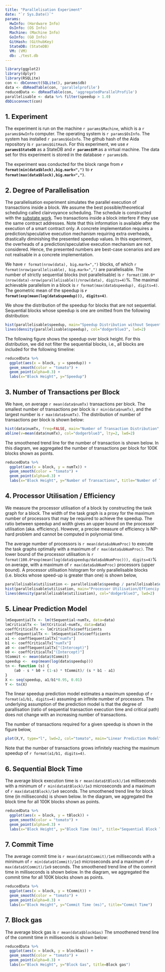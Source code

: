 ```yaml
---
title: "Parallelisation Experiment"
date: "`r Sys.Date()`"
params:
  HwInfo: (Hardware Info)
  OsInfo: (OS Info)
  Machine: (Machine Info)
  GoInfo: (GO Info)
  GitHash: (GithubKey)
  StateDB: (StateDB)
  VM: (VM)
  db: ./test.db
---
```


```r
library(ggplot2)
library(dplyr)
library(RSQLite)
con <- dbConnect(SQLite(), params$db)
data <- dbReadTable(con, 'parallelprofile')
reducedData <- dbReadTable(con, 'aggregatedParallelProfile')
parallelisable <- data %>% filter(speedup > 1.0)
dbDisconnect(con)
```

## 1. Experiment
The experiment is run on the machine `r params$Machine`, which is a `r params$HwInfo` computer.
The operating system is `r params$OsInfo`.
The system has installed `r params$GoInfo`.
The github hash of the Aida repository is `r params$GitHash`.
For this experiment, we use **`r params$StateDB`** as a StateDB and **`r params$VM`** as a virtual machine.
The data set for this experiment is stored in the database `r params$db`.

The experiment was conducted for the block range from **`r format(min(data$block),big.mark=",")`**  to **`r format(max(data$block),big.mark=",")`**.

## 2. Degree of Parallelisation

The parallelisation experiment simulates the parallel execution of transactions inside a block.
We assume the best possible/theoretical scheduling called clairvoyance scheduling.
The schedule is constructed with the [substate work](https://usenix.org/conference/atc21/presentation/kim-yeonsoo).
Two transactions inside a block interfere if they use the same contract addresses.
Note that this information is available after the execution of a smart contract only.
A concrete implementation requires a prediction/speculative execution mechanism requiring extra overheads, drastically diminishing the presented speedup values.
In this experiment, the overheads of a prediction/speculative execution mechanism are not considered.
Hence, the presented numbers are best-case scenarios and are not realisable in a concrete implementation.

We have `r format(nrow(data), big.mark=",")` blocks, of which `r format(nrow(parallelisable), big.mark=",")` are parallelisable.
The number of strictly sequential blocks (not parallelisable) is `r format(100.0*(nrow(data)-nrow(parallelisable))/nrow(data), digits=4)`%.
The maximal achievable parallelism in a block is `r format(max(data$speedup), digits=4)`.
The geometric mean of the speedup is **`r format(exp(mean(log(data$speedup))), digits=4)`**.

We show the distribution of the speedup for blocks that are not sequential.
Sequential blocks whose speedup is one are omitted from the following distribution:

```r
hist(parallelisable$speedup, main="Speedup Distribution without Sequential Blocks", breaks = quantile(parallelisable$speedup, 0:10 / 10), xlab="Speedup", col="lightblue1")
lines(density(parallelisable$speedup), col="dodgerblue3", lwd=2)
```

The following figure shows the speedup over block height.
For this distribution, we did not filter the sequential blocks, i.e., all blocks are included for the following timeline:

```r
reducedData %>%
  ggplot(aes(x = block, y = speedup)) +
  geom_smooth(color = "tomato") +
  geom_point(alpha=0.3) +
  labs(x="Block Height", y="Speedup")
```

## 3. Number of Transactions per Block

We have, on average `r mean(data$numTx)` transactions per block.
The smallest number of transactions per block is `r min(data$numTx)`, and the largest number is `r max(data$numTx)`.
The distribution of number of transactions per block is shown below:

```r
hist(data$numTx, freq=FALSE, main="Number of Transaction Distribution", xlab="Number of Transactions", col="lightblue1"); rug(data$numTx)
abline(v=mean(data$numTx), col="dodgerblue3", lty=2, lwd=2)
```

The smoothened trend line for the number of transaction is shown below. In this diagram, we aggregated the number
of transactions per block for 100K blocks shown as points.

```r
reducedData %>%
  ggplot(aes(x = block, y = numTx)) +
  geom_smooth(color = "tomato") +
  geom_point(alpha=0.3) +
  labs(x="Block Height", y="Number of Transactions", title="Number of Transactions per Block")
```

## 4. Processor Utilisation / Efficiency

We measure the processor utilisation of a block by constructing the task graph for a block.
The width of the task graph is a proxy for the maximum number of processors that may be required to achieve the speedup.
The ratio between speedup and width gives an upper bound on the processor utilisation (aka. efficiency).
However, a precise measure of efficiency is NP-hard problem and cannot be computed in polynomial time.

The average number of processors is `r mean(data$ubNumProc)` to execute the task graphs optimally with a maximum of `r max(data$ubNumProc)`.
The lower bound of the processor utilisation is `r format(100.0*exp(mean(log(data$speedup/data$ubNumProc))), digits=4)`% on average, with a maximum of `r max(data$ubNumProc)` processors (upper bound).  A processor utilisation histogram for only parallelisable blocks (i.e. blocks whose speed-up is greater than one) is shown below,

```r
parallelisable$utilisation <- parallelisable$speedup / parallelisable$ubNumProc
hist(parallelisable$utilisation, main="Processor Utilisation/Effienciy for Best Speedup", breaks = quantile(parallelisable$utilisation, 0:10 / 10), xlab="Processor Utilisation", col="lightblue1")
lines(density(parallelisable$utilisation), col="dodgerblue3", lwd=2)
```

## 5. Linear Prediction Model

```r
lmSequentialTx <- lm(tSequential~numTx, data=data)
lmCriticalTx <- lm(tCritical~numTx, data=data)
coeffCriticalTx <- lmCriticalTx$coefficients
coeffSequentialTx <- lmSequentialTx$coefficients
a1 <- coeffSequentialTx["numTx"]
b1 <- coeffCriticalTx["numTx"]
a0 <- coeffSequentialTx["(Intercept)"]
b0 <- coeffCriticalTx["(Intercept)"]
tCommit <- mean(data$tCommit)
speedup <-  exp(mean(log(data$speedup)))
tn <- function (s) {
    (a0 - s * b0 + (1-s) * tCommit)/ (s * b1 - a1)
}
X <- seq(speedup, a1/b1*0.95, 0.01)
Y <- tn(X)
```

The linear speedup prediction model estimates a maximum speedup of `r format(a1/b1, digits=4)` assuming an infinite number
of processors. The underlying assumption of the prediction model is that the degree of parallisation (ratio of sequential
transaction execution time and critical path) does not change with an increasing number of transactions.

The number of transactions required for a given speedup is shown in the figure below,

```r
plot(X,Y, type="l", lwd=2, col="tomato", main="Linear Prediction Model", xlab="Speedup", ylab="# Tx")
```

Note that the number of transactions grows infinitely reaching the maximum speedup of `r format(a1/b1, digits=4)`.

## 6. Sequential Block Time

The average block execution time is `r mean(data$tBlock)/1e6` milliseconds with a minimum of `r min(data$tBlock)/1e3` microseconds and a maximum of `r max(data$tBlock)/1e9` seconds.
The smoothened trend line for block time (in milliseconds) is shown below. In the diagram, we aggregated the block time for all 100K blocks shown as points.

```r
reducedData %>%
  ggplot(aes(x = block, y = tBlock)) +
  geom_smooth(color = "tomato") +
  geom_point(alpha=0.3) +
  labs(x="Block Height", y="Block Time (ms)", title="Sequential Block Time")
```

## 7. Commit Time

The average commit time is `r mean(data$tCommit)/1e6` milliseconds with a minimum of `r min(data$tCommit)/1e3` microseconds and a maximum of `r max(data$tCommit)/1e9` seconds.
The smoothened trend line of the commit time in milliseconds is shown below. In the diagram, we aggregated the commit time for all 100K blocks shown as points.

```r
reducedData %>%
  ggplot(aes(x = block, y = tCommit)) +
  geom_smooth(color = "tomato") +
  geom_point(alpha=0.3) +
  labs(x="Block Height", y="Commit Time (ms)", title="Commit Time")
```

## 7. Block gas

The average block gas is `r mean(data$blockGas)`
The smoothened trend line of the commit time in milliseconds is shown below:

```r
reducedData %>%
  ggplot(aes(x = block, y = blockGas)) +
  geom_smooth(color = "tomato") +
  geom_point(alpha=0.3) +
  labs(x="Block Height", y="Block Gas", title=Block gas")
```
